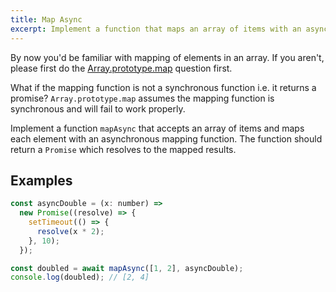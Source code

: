 ```yaml
---
title: Map Async
excerpt: Implement a function that maps an array of items with an asynchronous mapping function
---
```


By now you'd be familiar with mapping of elements in an array. If you aren't, please first do the [Array.prototype.map](/questions/javascript/array-map) question first.

What if the mapping function is not a synchronous function i.e. it returns a promise? `Array.prototype.map` assumes the mapping function is synchronous and will fail to work properly.

Implement a function `mapAsync` that accepts an array of items and maps each element with an asynchronous mapping function. The function should return a `Promise` which resolves to the mapped results.

## Examples

```js
const asyncDouble = (x: number) =>
  new Promise((resolve) => {
    setTimeout(() => {
      resolve(x * 2);
    }, 10);
  });

const doubled = await mapAsync([1, 2], asyncDouble);
console.log(doubled); // [2, 4]
```
